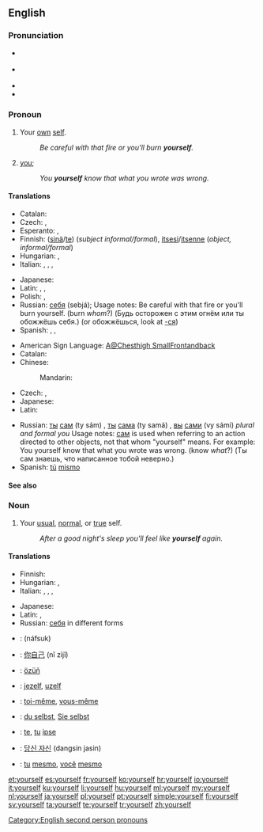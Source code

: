 ==English==

===Pronunciation===
* {{a|RP}} {{IPA|/jɔːˈself/}}
* {{a|US}} {{IPA|/jʊɹˈsɛlf/}}
* {{audio|en-us-yourself.ogg|Audio (US)}}
* {{rhymes|ɛlf}}

===Pronoun===
{{en-pron|desc=referring to the person being spoken to, previously mentioned|the reflexive case of|you}}

# {{context|reflexive}} Your [[own]] [[self]].
#: ''Be careful with that fire or you'll burn '''yourself'''.''
# [[you]]; {{non-gloss definition|used emphatically, especially to indicate exclusiveness of the referent's participation in the predicate, i.e., that no one else is involved}}
#: ''You '''yourself''' know that what you wrote was wrong.''

====Translations====
{{trans-top|(reflexive) your own self}}
* Catalan: {{t-|ca|et}}
* Czech: {{t+|cs|se}}, {{t+|cs|sebe}}
* Esperanto: {{t+|eo|vi}}, {{t+|eo|vin}}
* Finnish: ([[sinä]]/[[te]]) {{t+|fi|itse}} (''subject informal/formal''), [[itsesi]]/[[itsenne]] (''object, informal/formal'')
* Hungarian: {{t-|hu|magad}}, {{t-|hu|magadat}}
* Italian: {{t-|it|te stesso}} {{m-s}}, {{t-|it|te stessa}} {{f-s}}, {{t-|it|voi stessi}} {{m-p}}, {{t-|it|voi stesse}} {{f-p}}
{{trans-mid}}
* Japanese: {{t+|ja|自身|tr=jishin}}
* Latin: {{t-|la|tutemet}}, {{t-|la|tute}}, {{t-|la|vosmet|p}}
* Polish: {{t+|pl|się}}, {{t+|pl|siebie}}
* Russian: [[себя]] (sebjá); Usage notes: Be careful with that fire or you'll burn yourself. (burn ''whom''?) (Будь осторожен с этим огнём или ты обожжёшь себя.) (or обожжёшься, look at [[-ся]])
* Spanish: {{t+|es|te}}, {{t+|es|ti}}, {{t+|es|se}}
{{trans-bottom}}

{{trans-top|you, used emphatically, especially to emphasize the exclusiveness of the referent's participation in the predicate}}
* American Sign Language: [[A@Chesthigh SmallFrontandback]]
* Catalan: {{t-|ca|mateix}}
* Chinese:
*: Mandarin: {{t-|cmn|自己|tr=zìjǐ|sc=Hani}}
* Czech: {{t+|cs|sám}}, {{t-|cs|samotný}}
* Japanese: {{t+|ja|自分|tr=じぶん, jibun}}
* Latin: {{t-|la|tute}}
{{trans-mid}}
* Russian: [[ты#Russian|ты]] [[сам#Russian|сам]] (ty sám) {{m}}, [[ты#Russian|ты]] [[сам#Russian|сама]] (ty samá) {{f}}, [[вы#Russian|вы]] [[сам#Russian|сами]] (vy sámi) ''plural and formal you'' Usage notes: [[сам]] is used when referring to an action directed to other objects, not that whom "yourself" means. For example: You yourself know that what you wrote was wrong. (know ''what''?) (Ты сам знаешь, что написанное тобой неверно.)
* Spanish: [[tú]] [[mismo]]
{{trans-bottom}}

====See also====
{{English personal pronouns}}

===Noun===
{{en-noun|yourselves}}

# Your [[usual]], [[normal]], or [[true]] self.
#: ''After a good night's sleep you'll feel like '''yourself''' again.''

====Translations====
{{trans-top|your usual, normal, or true self}}
* Finnish: {{t-|fi|oma itse|alt=oma itsesi}}
* Hungarian: {{t-|hu|önmaga}}, {{t-|hu|saját maga}}
* Italian: {{t-|it|te stesso}} {{m-s}}, {{t-|it|te stessa}} {{f-s}}, {{t-|it|voi stessi}} {{m-p}}, {{t-|it|voi stesse}} {{f-p}}
{{trans-mid}}
* Japanese: {{t-|ja|本来の自分|tr=honrai no jibun}}
* Latin: {{t-|la|tute}}, {{t-|la|vosmet|p}}
* Russian: [[себя]] in different forms
{{trans-bottom}}

{{checktrans-top}}
* {{ttbc|ar}}: {{Arab|[[نفسك|نَفْسُك]]}} (náfsuk)
* {{ttbc|cmn}}: [[你自己]] (nǐ zìjǐ)
* {{ttbc|crh}}: [[özüñ]]
* {{ttbc|nl}}: [[jezelf]], [[uzelf]]
* {{ttbc|fr}}: [[toi-même]], [[vous-même]]
* {{ttbc|de}}: [[du selbst]], [[Sie selbst]]
{{trans-mid}}
* {{ttbc|ia}}: [[te]], [[tu]] [[ipse]]
* {{ttbc|ko}}: [[당신 자신]] (dangsin jasin)
* {{ttbc|pt}}: [[tu#Portuguese|tu]] [[mesmo]], [[você]] [[mesmo]]
{{trans-bottom}}

[[Category:English second person pronouns]]

[[et:yourself]]
[[es:yourself]]
[[fr:yourself]]
[[ko:yourself]]
[[hr:yourself]]
[[io:yourself]]
[[it:yourself]]
[[ku:yourself]]
[[li:yourself]]
[[hu:yourself]]
[[ml:yourself]]
[[my:yourself]]
[[nl:yourself]]
[[ja:yourself]]
[[pl:yourself]]
[[pt:yourself]]
[[simple:yourself]]
[[fi:yourself]]
[[sv:yourself]]
[[ta:yourself]]
[[te:yourself]]
[[tr:yourself]]
[[zh:yourself]]